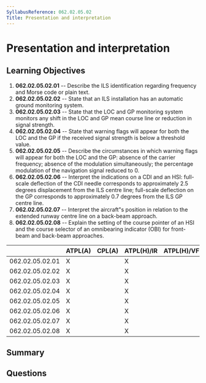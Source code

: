 ```yaml
---
SyllabusReference: 062.02.05.02
Title: Presentation and interpretation
---
```


# Presentation and interpretation

## Learning Objectives

1. **062.02.05.02.01** -- Describe the ILS identification regarding frequency and
   Morse code or plain text.
2. **062.02.05.02.02** -- State that an ILS installation has an automatic ground
   monitoring system.
3. **062.02.05.02.03** -- State that the LOC and GP monitoring system monitors any
   shift in the LOC and GP mean course line or reduction in signal strength.
4. **062.02.05.02.04** -- State that warning flags will appear for both the LOC
   and the GP if the received signal strength is below a threshold value.
5. **062.02.05.02.05** -- Describe the circumstances in which warning flags will
   appear for both the LOC and the GP: absence of the carrier frequency; absence
   of the modulation simultaneously; the percentage modulation of the navigation
   signal reduced to 0.
6. **062.02.05.02.06** -- Interpret the indications on a CDI and an HSI:
   full-scale deflection of the CDI needle corresponds to approximately 2.5
   degrees displacement from the ILS centre line; full-scale deflection on the
   GP corresponds to approximately 0.7 degrees from the ILS GP centre line.
7. **062.02.05.02.07** -- Interpret the aircraft"s position in relation to the
   extended runway centre line on a back-beam approach.
8. **062.02.05.02.08** -- Explain the setting of the course pointer of an HSI and
   the course selector of an omnibearing indicator (OBI) for front-beam and
   back-beam approaches.

|                 | ATPL(A) | CPL(A) | ATPL(H)/IR | ATPL(H)/VFR | CPL(H) | IR  | CBIR(A) |
| --------------- | ------- | ------ | ---------- | ----------- | ------ | --- | ------- |
| 062.02.05.02.01 | X       |        | X          |             |        | X   | X       |
| 062.02.05.02.02 | X       |        | X          |             |        | X   |         |
| 062.02.05.02.03 | X       |        | X          |             |        | X   |         |
| 062.02.05.02.04 | X       |        | X          |             |        | X   | X       |
| 062.02.05.02.05 | X       |        | X          |             |        | X   |         |
| 062.02.05.02.06 | X       |        | X          |             |        | X   | X       |
| 062.02.05.02.07 | X       |        | X          |             |        | X   |         |
| 062.02.05.02.08 | X       |        | X          |             |        | X   |         |

## Summary

## Questions
